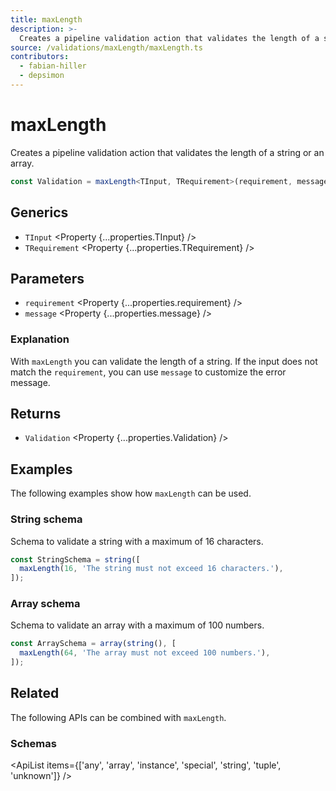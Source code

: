 ```yaml
---
title: maxLength
description: >-
  Creates a pipeline validation action that validates the length of a string or an array.
source: /validations/maxLength/maxLength.ts
contributors:
  - fabian-hiller
  - depsimon
---
```



# maxLength

Creates a pipeline validation action that validates the length of a string or an array.

```ts
const Validation = maxLength<TInput, TRequirement>(requirement, message);
```

## Generics

- `TInput` <Property {...properties.TInput} />
- `TRequirement` <Property {...properties.TRequirement} />

## Parameters

- `requirement` <Property {...properties.requirement} />
- `message` <Property {...properties.message} />

### Explanation

With `maxLength` you can validate the length of a string. If the input does not match the `requirement`, you can use `message` to customize the error message.

## Returns

- `Validation` <Property {...properties.Validation} />

## Examples

The following examples show how `maxLength` can be used.

### String schema

Schema to validate a string with a maximum of 16 characters.

```ts
const StringSchema = string([
  maxLength(16, 'The string must not exceed 16 characters.'),
]);
```

### Array schema

Schema to validate an array with a maximum of 100 numbers.

```ts
const ArraySchema = array(string(), [
  maxLength(64, 'The array must not exceed 100 numbers.'),
]);
```

## Related

The following APIs can be combined with `maxLength`.

### Schemas

<ApiList
  items={['any', 'array', 'instance', 'special', 'string', 'tuple', 'unknown']}
/>
